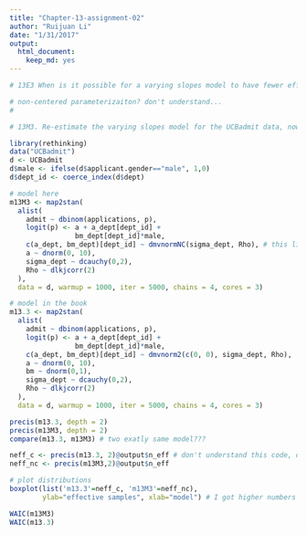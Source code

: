 ```yaml
---
title: "Chapter-13-assignment-02"
author: "Ruijuan Li"
date: "1/31/2017"
output: 
  html_document: 
    keep_md: yes
---
```


```r
# 13E3 When is it possible for a varying slopes model to have fewer effective parameters (as estimated by WAIC or DIC) than the corresponding model with fixed (unpooled) slopes? Explain.

# non-centered parameterizaiton? don't understand... 
# 


```


```r
# 13M3. Re-estimate the varying slopes model for the UCBadmit data, now using a non-centered parameterization. Compare the efficiency of the forms of the model, using n_eff. Which is better? Which chain sampled faster? 

library(rethinking)
data("UCBadmit")
d <- UCBadmit
d$male <- ifelse(d$applicant.gender=="male", 1,0)
d$dept_id <- coerce_index(d$dept)

# model here  
m13M3 <- map2stan(
  alist(
    admit ~ dbinom(applications, p), 
    logit(p) <- a + a_dept[dept_id] + 
                bm_dept[dept_id]*male, 
    c(a_dept, bm_dept)[dept_id] ~ dmvnormNC(sigma_dept, Rho), # this line, wrong... 
    a ~ dnorm(0, 10), 
    sigma_dept ~ dcauchy(0,2),
    Rho ~ dlkjcorr(2)
  ), 
  data = d, warmup = 1000, iter = 5000, chains = 4, cores = 3)

# model in the book 
m13.3 <- map2stan(
  alist(
    admit ~ dbinom(applications, p), 
    logit(p) <- a + a_dept[dept_id] + 
                bm_dept[dept_id]*male, 
    c(a_dept, bm_dept)[dept_id] ~ dmvnorm2(c(0, 0), sigma_dept, Rho), 
    a ~ dnorm(0, 10), 
    bm ~ dnorm(0,1), 
    sigma_dept ~ dcauchy(0,2),
    Rho ~ dlkjcorr(2)
  ), 
  data = d, warmup = 1000, iter = 5000, chains = 4, cores = 3)

precis(m13.3, depth = 2)
precis(m13M3, depth = 2)
compare(m13.3, m13M3) # two exatly same model??? 

neff_c <- precis(m13.3, 2)@output$n_eff # don't understand this code, discuss with Julin  
neff_nc <- precis(m13M3,2)@output$n_eff

# plot distributions 
boxplot(list('m13.3'=neff_c, 'm13M3'=neff_nc),
        ylab="effective samples", xlab="model") # I got higher numbers of n_eff in the one w/o non-centered parameterization.  

WAIC(m13M3)
WAIC(m13.3) 

```
